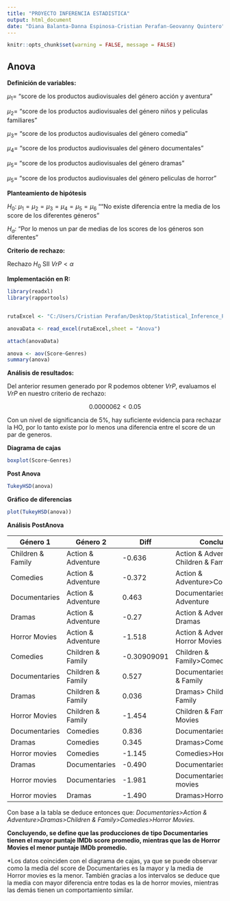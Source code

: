 ```yaml
---
title: "PROYECTO INFERENCIA ESTADISTICA"
output: html_document
date: "Diana Balanta-Danna Espinosa-Cristian Perafan-Geovanny Quintero"
---
```


```r
knitr::opts_chunk$set(warning = FALSE, message = FALSE) 

```

## **Anova**


**Definición de variables:**

$\mu_1 =$ "score de los productos audiovisuales del género acción y aventura"

$\mu_2 =$ "score de los productos audiovisuales del género niños y peliculas familiares"

$\mu_3 =$ "score de los productos audiovisuales del género comedia"

$\mu_4 =$ "score de los productos audiovisuales del género documentales"

$\mu_5 =$ "score de los productos audiovisuales del género dramas"

$\mu_5 =$ "score de los productos audiovisuales del género peliculas de horror"

**Planteamiento de hipótesis**

$H_0$: $\mu_1 = \mu_2 = \mu_3 = \mu_4 = \mu_5 = \mu_6$ ""No existe diferencia entre la media de los score de los diferentes géneros"

$H_a$: "Por lo menos un par de medias de los scores de los géneros son diferentes"


**Criterio de rechazo:**

Rechazo $H_0$ SII $VrP < \alpha$

**Implementación en R:**

```R

library(readxl)
library(rapportools)


rutaExcel <- "C:/Users/Cristian Perafan/Desktop/Statistical_Inference_Project/R_project/dataSet/BaseDatosBuena.xlsx"

anovaData <- read_excel(rutaExcel,sheet = "Anova")

attach(anovaData)

anova <- aov(Score~Genres)
summary(anova)


```
**Análisis de resultados: **

Del anterior resumen generado por R podemos obtener $VrP$, evaluamos el $VrP$ en nuestro criterio de rechazo:

$$0.0000062< 0.05$$ 

Con un nivel de significancia de 5%, hay suficiente evidencia para rechazar la HO, por lo tanto existe por lo menos una diferencia entre el score de un par de generos.

**Diagrama de cajas**

```R
boxplot(Score~Genres)

```

**Post Anova**

```R
TukeyHSD(anova)

```
**Gráfico de diferencias**
```R
plot(TukeyHSD(anova))
```

**Análisis PostAnova**

|Género 1 | Género 2 | Diff    | Conclusión|Media Mayor  |
|-------------|---------------|--------|---------------|--------------------|
|Children & Family|Action & Adventure |-0.636|Action & Adventure> Children & Family |Action & Adventure|
| Comedies  | Action & Adventure | -0.372| Action & Adventure>Comedies|  Action & Adventure |
| Documentaries | Action & Adventure|0.463|Documentaries>Action & Adventure| Documentaries|
|Dramas |Action & Adventure  | -0.27|Action & Adventure> Dramas |Action & Adventure|
|Horror Movies |Action & Adventure  | -1.518|Action & Adventure> Horror Movies|Action & Adventure|
| Comedies|Children & Family|-0.30909091|Children & Family>Comedies| Children & Family|
|Documentaries |Children & Family|0.527|Documentaries> Children & Family|Documentaries|
|Dramas |Children & Family|0.036|Dramas> Children & Family|Dramas|
|Horror Movies|Children & Family|-1.454|Children & Family>Horror Movies| Children & Family|
|Documentaries|Comedies|0.836|Documentaries>Comedies| Documentaries|
|Dramas|Comedies|0.345|Dramas>Comedies| Dramas|
|Horror movies|Comedies|-1.145|Comedies>Horror movies| Comedies|
|Dramas|Documentaries|-0.490|Documentaries>Dramas|Documentaries|
|Horror movies|Documentaries|-1.981|Documentaries>Horror movies|Documentaries|
|Horror movies|Dramas|-1.490|Dramas>Horror movies|Dramas|

Con base a la tabla se deduce entonces que:
*Documentaries>Action & Adventure>Dramas>Children & Family>Comedies>Horror Movies.*

**Concluyendo, se define que las producciones de tipo Documentaries tienen el mayor puntaje IMDb score promedio, mientras que  las de Horror Movies el menor puntaje IMDb promedio.**

*Los datos coinciden con el diagrama de cajas, ya que se puede observar como la    media del score de Documentaries es la mayor y la media de Horror movies es la menor. También gracias a los intervalos se deduce que la media con mayor diferencia entre todas es la de horror movies, mientras las demás tienen un comportamiento similar.
